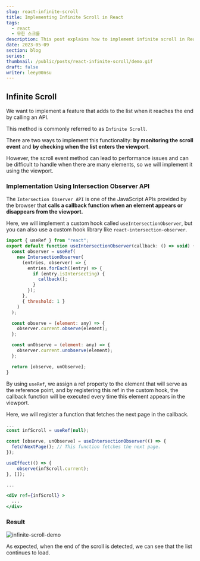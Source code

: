 ```yaml
---
slug: react-infinite-scroll
title: Implementing Infinite Scroll in React
tags:
  - react
  - 무한 스크롤
description: This post explains how to implement infinite scroll in React.
date: 2023-05-09
section: blog
series:
thumbnail: /public/posts/react-infinite-scroll/demo.gif
draft: false
writer: leey00nsu
---
```


## Infinite Scroll

We want to implement a feature that adds to the list when it reaches the end by calling an API.

This method is commonly referred to as `Infinite Scroll`.

There are two ways to implement this functionality: **by monitoring the scroll event** and **by checking when the list enters the viewport**.

However, the scroll event method can lead to performance issues and can be difficult to handle when there are many elements, so we will implement it using the viewport.

### Implementation Using Intersection Observer API

The `Intersection Observer API` is one of the JavaScript APIs provided by the browser that **calls a callback function when an element appears or disappears from the viewport.**

Here, we will implement a custom hook called `useIntersectionObserver`, but you can also use a custom hook library like `react-intersection-observer`.

```jsx title="useIntersectionObserver"
import { useRef } from "react";
export default function useIntersectionObserver(callback: () => void) {
  const observer = useRef(
    new IntersectionObserver(
      (entries, observer) => {
        entries.forEach((entry) => {
          if (entry.isIntersecting) {
            callback();
          }
        });
      },
      { threshold: 1 }
    )
  );

  const observe = (element: any) => {
    observer.current.observe(element);
  };

  const unObserve = (element: any) => {
    observer.current.unobserve(element);
  };

  return [observe, unObserve];
}
```

By using `useRef`, we assign a ref property to the element that will serve as the reference point, and by registering this ref in the custom hook, the callback function will be executed every time this element appears in the viewport.

Here, we will register a function that fetches the next page in the callback.

```jsx title="useRef"
...
const infScroll = useRef(null);

const [observe, unObserve] = useIntersectionObserver(() => {
  fetchNextPage(); // This function fetches the next page.
});

useEffect(() => {
    observe(infScroll.current);
}, []);

...

<div ref={infScroll} >
  ...
</div>
```

### Result

![infinite-scroll-demo](/public/posts/react-infinite-scroll/demo.gif)

As expected, when the end of the scroll is detected, we can see that the list continues to load.
